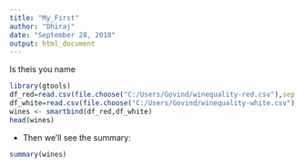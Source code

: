 ---
title: "My_First"
author: "Dhiraj"
date: "September 28, 2018"
output: html_document
---
Is theis you name 
```{r}
library(gtools)
df_red=read.csv(file.choose("C:/Users/Govind/winequality-red.csv"),sep = ";")
df_white=read.csv(file.choose("C:/Users/Govind/winequality-white.csv"),sep = ";")
wines <- smartbind(df_red,df_white)
head(wines)
```
* Then we'll see the summary:
```{r}
summary(wines)
```



